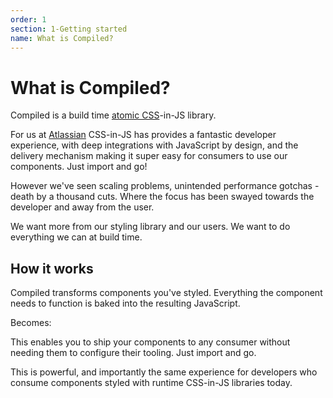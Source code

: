 ```yaml
---
order: 1
section: 1-Getting started
name: What is Compiled?
---
```



# What is Compiled?

Compiled is a build time [atomic CSS](/atomic-css)-in-JS library.

For us at [Atlassian](https://atlassian.com) CSS-in-JS has provides a fantastic developer experience,
with deep integrations with JavaScript by design,
and the delivery mechanism making it super easy for consumers to use our components.
Just import and go!

However we've seen scaling problems,
unintended performance gotchas -
death by a thousand cuts.
Where the focus has been swayed towards the developer and away from the user.

We want more from our styling library and our users.
We want to do everything we can at build time.

## How it works

Compiled transforms components you've styled.
Everything the component needs to function is baked into the resulting JavaScript.

<BeforeHowItWorks />

Becomes:

<AfterHowItWorks />

This enables you to ship your components to any consumer without needing them to configure their tooling.
Just import and go.

This is powerful,
and importantly the same experience for developers who consume components styled with runtime CSS-in-JS libraries today.
